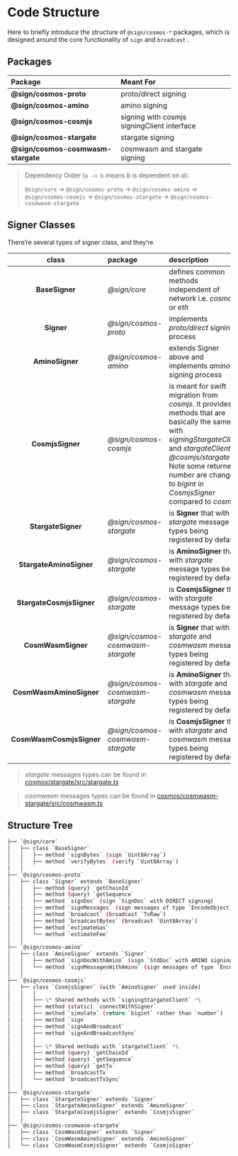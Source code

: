 # Code Structure

Here to briefly introduce the structure of `@sign/cosmos-*` packages, which is designed around the core functionality of `sign` and `broadcast` .

## Packages

| Package                            | Meant For                                   |
| :--------------------------------- | :------------------------------------------ |
| **@sign/cosmos-proto**             | proto/direct signing                        |
| **@sign/cosmos-amino**             | amino signing                               |
| **@sign/cosmos-cosmjs**            | signing with cosmjs signingClient interface |
| **@sign/cosmos-stargate**          | stargate signing                            |
| **@sign/cosmos-cosmwasm-stargate** | cosmwasm and stargate signing               |

> Dependency Order (`a -> b` means _b_ is dependent on _a_):
>
> `@sign/core` -> `@sign/cosmos-proto` -> `@sign/cosmos-amino` -> `@sign/cosmos-cosmjs` -> `@sign/cosmos-stargate` -> `@sign/cosmos-cosmwasm-stargate`

## Signer Classes

There’re several types of signer class, and they’re

|          class           | package                          | description                                                                                                                                                                                                                                                     |
| :----------------------: | :------------------------------- | :-------------------------------------------------------------------------------------------------------------------------------------------------------------------------------------------------------------------------------------------------------------- |
|      **BaseSigner**      | _@sign/core_                     | defines common methods independent of network i.e. _cosmos_ or _eth_                                                                                                                                                                                            |
|        **Signer**        | _@sign/cosmos-proto_             | implements _proto/direct_ signing process                                                                                                                                                                                                                       |
|     **AminoSigner**      | _@sign/cosmos-amino_             | extends Signer above and implements _amino_ signing process                                                                                                                                                                                                     |
|     **CosmjsSigner**     | _@sign/cosmos-cosmjs_            | is meant for swift migration from _cosmjs_. It provides methods that are basically the same with _signingStargateClient_ and _stargateClient_ in _@cosmjs/stargate_. Note some returned _number_ are changed to _bigint_ in _CosmjsSigner_ compared to _cosmjs_ |
|    **StargateSigner**    | _@sign/cosmos-stargate_          | is **Signer** that with _stargate_ message types being registered by default                                                                                                                                                                                    |
| **StargateAminoSigner**  | _@sign/cosmos-stargate_          | is **AminoSigner** that with _stargate_ message types being registered by default                                                                                                                                                                               |
| **StargateCosmjsSigner** | _@sign/cosmos-stargate_          | is **CosmjsSigner** that with _stargate_ message types being registered by default                                                                                                                                                                              |
|    **CosmWasmSigner**    | _@sign/cosmos-cosmwasm-stargate_ | is **Signer** that with _stargate_ and _cosmwasm_ message types being registered by default                                                                                                                                                                     |
| **CosmWasmAminoSigner**  | _@sign/cosmos-cosmwasm-stargate_ | is **AminoSigner** that with _stargate_ and _cosmwasm_ message types being registered by default                                                                                                                                                                |
| **CosmWasmCosmjsSigner** | _@sign/cosmos-cosmwasm-stargate_ | is **CosmjsSigner** that with _stargate_ and _cosmwasm_ message types being registered by default                                                                                                                                                               |

> _stargate_ messages types can be found in [cosmos/stargate/src/stargate.ts](https://github.com/cosmology-tech/sign/blob/main/cosmos/stargate/src/stargate.ts)

> _cosmwasm_ messages types can be found in [cosmos/cosmwasm-stargate/src/cosmwasm.ts](https://github.com/cosmology-tech/sign/blob/main/cosmos/cosmwasm-stargate/src/cosmwasm.ts)

## Structure Tree

```sh
├── `@sign/core`
│   ├── class `BaseSigner`
│   │   ├── method `signBytes` (sign `Uint8Array`)
│   │   ├── method `verifyBytes` (verify `Uint8Array`)
│   │
├── `@sign/cosmos-proto`
│   ├── class `Signer` extends `BaseSigner`
│   │   ├── method (query) `getChainId`
│   │   ├── method (query) `getSequence`
│   │   ├── method `signDoc` (sign `SignDoc` with DIRECT signing)
│   │   ├── method `signMessages` (sign messages of type `EncodeObject[]` with DIRECT signing)
│   │   ├── method `broadcast` (broadcast `TxRaw`)
│   │   ├── method `broadcastBytes` (broadcast `Uint8Array`)
│   │   ├── method `estimateGas`
│   │   └── method `estimateFee`
│   │
├── `@sign/cosmos-amino`
│   ├── class `AminoSigner` extends `Signer`
│   │   ├── method `signDocWithAmino` (sign `StdDoc` with AMINO signing)
│   │   └── method `signMessagesWithAmino` (sign messages of type `EncodeObject[]` with AMINO signing)
│   │
├── `@sign/cosmos-cosmjs`
│   ├── class `CosmjsSigner` (with `AminoSigner` used inside)
│   │   │
│   │   ├── \* Shared methods with `signingStargateClient` *\
│   │   ├── method (static) `connectWithSigner`
│   │   ├── method `simulate` (return `bigint` rather than `number`)
│   │   ├── method `sign`
│   │   ├── method `signAndBroadcast`
│   │   ├── method `signAndBroadcastSync`
│   │   │
│   │   ├── \* Shared methods with `stargateClient` *\
│   │   ├── method (query) `getChainId`
│   │   ├── method (query) `getSequence`
│   │   ├── method (query) `getTx`
│   │   ├── method `broadcastTx`
│   │   └── method `broadcastTxSync`
│   │
├── `@sign/cosmos-stargate`
│   ├── class `StargateSigner` extends `Signer`
│   ├── class `StargateAminoSigner` extends `AminoSigner`
│   ├── class `StargateCosmjsSigner` extends `CosmjsSigner`
│   │
├── `@sign/cosmos-cosmwasm-stargate`
│   ├── class `CosmWasmSigner` extends `Signer`
│   ├── class `CosmWasmAminoSigner` extends `AminoSigner`
│   └── class `CosmWasmCosmjsSigner` extends `CosmjsSigner`
```
